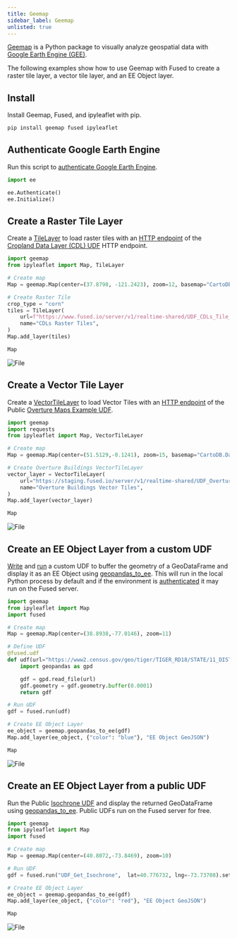 ```yaml
---
title: Geemap
sidebar_label: Geemap
unlisted: true
---
```


[Geemap](https://geemap.org/) is a Python package to visually analyze geospatial data
with [Google Earth Engine (GEE)](https://earthengine.google.com/).

The following examples show how to use Geemap with Fused to create a raster tile layer, a vector tile layer, and an EE Object layer.


## Install

Install Geemap, Fused, and ipyleaflet with pip.

```bash
pip install geemap fused ipyleaflet
```

## Authenticate Google Earth Engine

Run this script to [authenticate Google Earth Engine](https://book.geemap.org/chapters/01_introduction.html#earth-engine-authentication).

```python showLineNumbers
import ee

ee.Authenticate()
ee.Initialize()
```




## Create a Raster Tile Layer

Create a [TileLayer](https://ipyleaflet.readthedocs.io/en/latest/layers/tile_layer.html) to load raster tiles with an [HTTP endpoint](/core-concepts/run/#http-requests) of the [Cropland Data Layer (CDL) UDF](https://www.fused.io/workbench/catalog/CDLs_Tile_Example-a9f78d6d-4820-44ac-9032-5d19591e1a55) HTTP endpoint.

```python showLineNumbers
import geemap
from ipyleaflet import Map, TileLayer

# Create map
Map = geemap.Map(center=(37.8798, -121.2423), zoom=12, basemap="CartoDB.DarkMatter")

# Create Raster Tile
crop_type = "corn"
tiles = TileLayer(
    url=f"https://www.fused.io/server/v1/realtime-shared/UDF_CDLs_Tile_Example/run/tiles/{{z}}/{{x}}/{{y}}?dtype_out_raster=png&crop_type={crop_type}",
    name="CDLs Raster Tiles",
)
Map.add_layer(tiles)

Map

```


<div style={{textAlign: 'center'}}>
<img src={ImgCdl} alt="File" style={{width: 800}} />
</div>


## Create a Vector Tile Layer

Create a [VectorTileLayer](https://ipyleaflet.readthedocs.io/en/latest/layers/vector_tile.html) to load Vector Tiles with an [HTTP endpoint](/core-concepts/run/#http-requests) of the Public [Overture Maps Example UDF](https://www.fused.io/workbench/catalog/Overture_Maps_Example-64071fb8-2c96-4015-adb9-596c3bac6787).

```python showLineNumbers
import geemap
import requests
from ipyleaflet import Map, VectorTileLayer

# Create map
Map = geemap.Map(center=(51.5129,-0.1241), zoom=15, basemap="CartoDB.DarkMatter")

# Create Overture Buildings VectorTileLayer
vector_layer = VectorTileLayer(
    url="https://staging.fused.io/server/v1/realtime-shared/UDF_Overture_Maps_Example/run/tiles/{z}/{x}/{y}?dtype_out_vector=mvt",
    name="Overture Buildings Vector Tiles",
)
Map.add_layer(vector_layer)

Map
```


<div style={{textAlign: 'center'}}>
<img src={ImgOverture} alt="File" style={{width: 800}} />
</div>


## Create an EE Object Layer from a custom UDF

[Write](/core-concepts/write/) and [run](/core-concepts/run/) a custom UDF to buffer the geometry of a GeoDataFrame and display it as an EE Object using [geopandas_to_ee](https://geemap.org/common/#geemap.common.geopandas_to_ee). This will run in the local Python process by default and if the environment is [authenticated](/python-sdk/authentication/) it may run on the Fused server.

```python showLineNumbers
import geemap
from ipyleaflet import Map
import fused

# Create map
Map = geemap.Map(center=(38.8938,-77.0146), zoom=11)

# Define UDF
@fused.udf
def udf(url="https://www2.census.gov/geo/tiger/TIGER_RD18/STATE/11_DISTRICT_OF_COLUMBIA/11/tl_rd22_11_bg.zip"):
    import geopandas as gpd

    gdf = gpd.read_file(url)
    gdf.geometry = gdf.geometry.buffer(0.0001)
    return gdf

# Run UDF
gdf = fused.run(udf)

# Create EE Object Layer
ee_object = geemap.geopandas_to_ee(gdf)
Map.add_layer(ee_object, {"color": "blue"}, "EE Object GeoJSON")

Map
```


<div style={{textAlign: 'center'}}>
<img src={ImgDc} alt="File" style={{width: 800}} />
</div>



## Create an EE Object Layer from a public UDF

Run the Public [Isochrone UDF](https://www.fused.io/workbench/catalog/Get_Isochrone-15dcecd8-c401-42a8-b9f0-a9dac3d7ddc3) and display the returned GeoDataFrame using [geopandas_to_ee](https://geemap.org/common/#geemap.common.geopandas_to_ee). Public UDFs run on the Fused server for free.

```python showLineNumbers
import geemap
from ipyleaflet import Map
import fused

# Create map
Map = geemap.Map(center=(40.8072,-73.8469), zoom=10)

# Run UDF
gdf = fused.run("UDF_Get_Isochrone",  lat=40.776732, lng=-73.73708).set_crs("WGS84")

# Create EE Object Layer
ee_object = geemap.geopandas_to_ee(gdf)
Map.add_layer(ee_object, {"color": "red"}, "EE Object GeoJSON")

Map
```


<div style={{textAlign: 'center'}}>
<img src={ImgIsochrone} alt="File" style={{width: 800}} />
</div>
